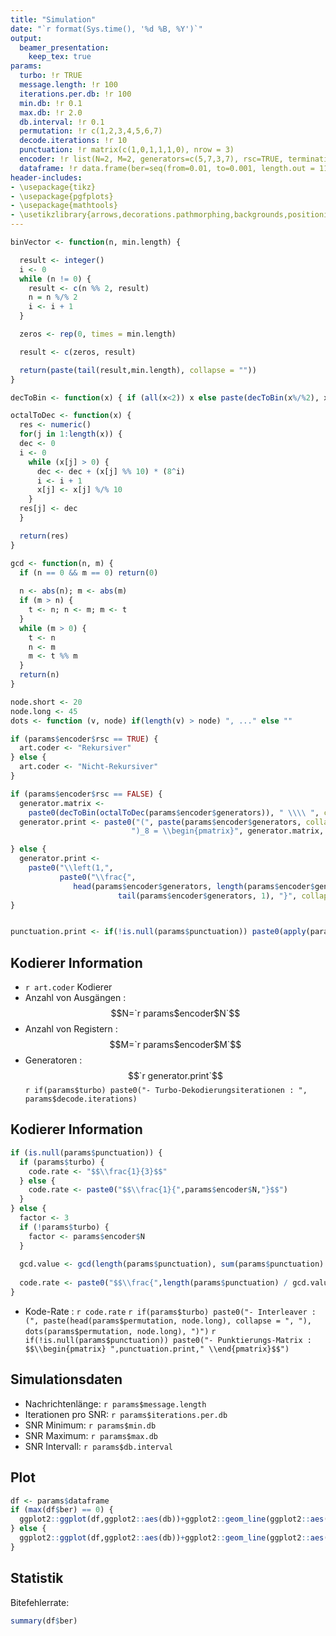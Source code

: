 ```yaml
---
title: "Simulation"
date: "`r format(Sys.time(), '%d %B, %Y')`"
output: 
  beamer_presentation:
    keep_tex: true
params:
  turbo: !r TRUE
  message.length: !r 100
  iterations.per.db: !r 100
  min.db: !r 0.1
  max.db: !r 2.0
  db.interval: !r 0.1
  permutation: !r c(1,2,3,4,5,6,7)
  decode.iterations: !r 10
  punctuation: !r matrix(c(1,0,1,1,1,0), nrow = 3)
  encoder: !r list(N=2, M=2, generators=c(5,7,3,7), rsc=TRUE, termination=c(0,1,1,0), next.state=matrix(c(0,2,3,1,2,0,1,3), ncol =2), prev.state=matrix(c(0,3,1,2,1,2,0,3,-1,-1,-1,-1), ncol =3), output=matrix(c(0,0,1,1,3,3,2,2), ncol =2))
  dataframe: !r data.frame(ber=seq(from=0.01, to=0.001, length.out = 11), db=seq(from=0.5, to=2, length.out = 11))
header-includes:
- \usepackage{tikz}
- \usepackage{pgfplots}
- \usepackage{mathtools}
- \usetikzlibrary{arrows,decorations.pathmorphing,backgrounds,positioning,fit,petri,calc}
---
```


```r
binVector <- function(n, min.length) {

  result <- integer()
  i <- 0
  while (n != 0) {
    result <- c(n %% 2, result)
    n = n %/% 2
    i <- i + 1
  }

  zeros <- rep(0, times = min.length)

  result <- c(zeros, result)

  return(paste(tail(result,min.length), collapse = ""))
}

decToBin <- function(x) { if (all(x<2)) x else paste(decToBin(x%/%2), x%%2, sep="") }

octalToDec <- function(x) {
  res <- numeric()
  for(j in 1:length(x)) {
  dec <- 0
  i <- 0
    while (x[j] > 0) {
      dec <- dec + (x[j] %% 10) * (8^i)
      i <- i + 1
      x[j] <- x[j] %/% 10
    }
  res[j] <- dec
  }

  return(res)
}

gcd <- function(n, m) {
  if (n == 0 && m == 0) return(0)
  
  n <- abs(n); m <- abs(m)
  if (m > n) {
    t <- n; n <- m; m <- t
  }
  while (m > 0) {
    t <- n
    n <- m
    m <- t %% m
  }
  return(n)
}
```

```r
node.short <- 20
node.long <- 45
dots <- function (v, node) if(length(v) > node) ", ..." else ""

if (params$encoder$rsc == TRUE) {
  art.coder <- "Rekursiver"
} else {
  art.coder <- "Nicht-Rekursiver"
}

if (params$encoder$rsc == FALSE) {
  generator.matrix <- 
    paste0(decToBin(octalToDec(params$encoder$generators)), " \\\\ ", collapse = "")
  generator.print <- paste0("(", paste(params$encoder$generators, collapse=","), 
                           ")_8 = \\begin{pmatrix}", generator.matrix, "\\end{pmatrix}")

} else {
  generator.print <- 
    paste0("\\left(1,", 
           paste0("\\frac{", 
              head(params$encoder$generators, length(params$encoder$generators) - 1), "}{",
                        tail(params$encoder$generators, 1), "}", collapse = ","), "\\right)")
}


punctuation.print <- if(!is.null(params$punctuation)) paste0(apply(params$punctuation, 1, function(x) {paste0(x, collapse=" & ")}), collapse = " \\\\ ")
```

## Kodierer Information

- `r art.coder` Kodierer
- Anzahl von Ausgängen : $$N=`r params$encoder$N`$$
- Anzahl von Registern : $$M=`r params$encoder$M`$$
- Generatoren : $$`r generator.print`$$
`r if(params$turbo) paste0("- Turbo-Dekodierungsiterationen : ", params$decode.iterations)`

## Kodierer Information

```r
if (is.null(params$punctuation)) {
  if (params$turbo) {
    code.rate <- "$$\\frac{1}{3}$$"
  } else {
    code.rate <- paste0("$$\\frac{1}{",params$encoder$N,"}$$")
  }
} else {
  factor <- 3
  if (!params$turbo) {
    factor <- params$encoder$N
  }
  
  gcd.value <- gcd(length(params$punctuation), sum(params$punctuation) * factor)
  
  code.rate <- paste0("$$\\frac{",length(params$punctuation) / gcd.value,"}{",sum(params$punctuation) * factor / gcd.value,"}$$")
}
```

- Kode-Rate : `r code.rate`
`r if(params$turbo) paste0("- Interleaver : (", paste(head(params$permutation, node.long), collapse = ", "), dots(params$permutation, node.long), ")") `
`r if(!is.null(params$punctuation)) paste0("- Punktierungs-Matrix : $$\\begin{pmatrix} ",punctuation.print," \\end{pmatrix}$$")`

## Simulationsdaten

- Nachrichtenlänge: `r params$message.length`
- Iterationen pro SNR: `r params$iterations.per.db`
- SNR Minimum: `r params$min.db`
- SNR Maximum: `r params$max.db`
- SNR Intervall: `r params$db.interval`

## Plot

```r

df <- params$dataframe
if (max(df$ber) == 0) {
  ggplot2::ggplot(df,ggplot2::aes(db))+ggplot2::geom_line(ggplot2::aes(y = ber))+ggplot2::xlab("Signal Rausch Verh\u00e4ltnis [dB]")+ggplot2::ylab("Bitfehlerrate")
} else {
  ggplot2::ggplot(df,ggplot2::aes(db))+ggplot2::geom_line(ggplot2::aes(y = ber))+ggplot2::scale_y_log10(limits = c(min(df$ber) / 2, max(df$ber) * 2))+ggplot2::xlab("Signal Rausch Verh\u00e4ltnis [dB]")+ggplot2::ylab("Bitfehlerrate")
}

```

## Statistik

Bitefehlerrate:

```r
summary(df$ber)
```
